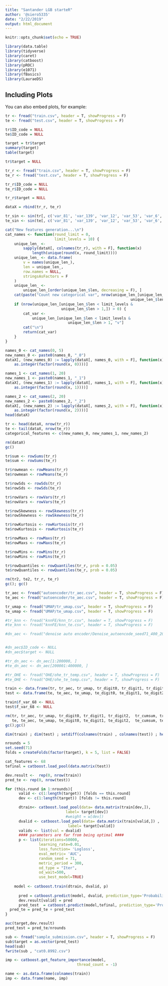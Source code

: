 ```yaml
---
title: "Santander LGB starteR"
author: '@siero5335'
date: "2/22/2019"
output: html_document
---
```


```r
knitr::opts_chunk$set(echo = TRUE)
```

```r
library(data.table)
library(tidyverse)
library(caret)
library(catboost)
library(pROC)
library(e1071)
library(fBasics)
library(LauraeDS)
```

## Including Plots

You can also embed plots, for example:

```r
tr <- fread("train.csv", header = T, showProgress = F)
te <- fread("test.csv", header = T, showProgress = F)
```


```r
tr$ID_code = NULL
te$ID_code = NULL

target = tr$target
summary(target)
table(target)

tr$target = NULL
```

```r
tr_r <- fread("train.csv", header = T, showProgress = F)
te_r <- fread("test.csv", header = T, showProgress = F)

tr_r$ID_code = NULL
te_r$ID_code = NULL

tr_r$target = NULL

dataX = rbind(tr_r, te_r)

tr_sin <- sin(tr[, c('var_81', 'var_139', 'var_12', 'var_53', 'var_6', 'var_110', 'var_146', 'var_26', 'var_174', 'var_76', 'var_22')])
te_sin <- sin(te[, c('var_81', 'var_139', 'var_12', 'var_53', 'var_6', 'var_110', 'var_146', 'var_26', 'var_174', 'var_76', 'var_22')])
```

```r
cat("New features generation...\n")
cat_names <- function(round_limit = 0,
                      limit_levels = 10) {
    unique_len_ <-
        sapply(dataX[, colnames(tr_r), with = F], function(x)
            length(unique(round(x, round_limit))))
    unique_len_ <- data.frame(
        v = names(unique_len_),
        len = unique_len_,
        row.names = NULL,
        stringsAsFactors = F
    )
    unique_len_ <-
        unique_len_[order(unique_len_$len, decreasing = F), ]
    cat(paste("Count new categorical var", nrow(unique_len_[unique_len_$len < limit_levels &
                                                        unique_len_$len > 1,])))
    if (nrow(unique_len_[unique_len_$len < limit_levels &
                         unique_len_$len > 1,]) > 0) {
        cat_var <-
            unique_len_[unique_len_$len < limit_levels &
                            unique_len_$len > 1, "v"]
        cat("\n")
        return(cat_var)
    }
}

names_0 <- cat_names(0, 5)
new_names_0 <- paste0(names_0, "_0")
dataX[, (new_names_0) := lapply(dataX[, names_0, with = F], function(x)
    as.integer(factor(round(x, 0))))]

names_1 <- cat_names(1, 20)
new_names_1 <- paste0(names_1, "_1")
dataX[, (new_names_1) := lapply(dataX[, names_1, with = F], function(x)
    as.integer(factor(round(x, 1))))]

names_2 <- cat_names(2, 20)
new_names_2 <- paste0(names_2, "_2")
dataX[, (new_names_2) := lapply(dataX[, names_2, with = F], function(x)
    as.integer(factor(round(x, 2))))]
head(dataX)

tr <- head(dataX, nrow(tr_r))
te <- tail(dataX, nrow(te_r))
categorical_features <- c(new_names_0, new_names_1, new_names_2)

rm(dataX)
gc()
```

```r
tr$sum <- rowSums(tr_r)
te$sum <- rowSums(te_r)

tr$rowmean <- rowMeans(tr_r)
te$rowmean <- rowMeans(te_r)

tr$rowSds <- rowSds(tr_r)
te$rowSds <- rowSds(te_r)

tr$rowVars <- rowVars(tr_r)
te$rowVars <- rowVars(te_r)

tr$rowSkewness <- rowSkewness(tr_r)
te$rowSkewness <- rowSkewness(te_r)

tr$rowKurtosis <- rowKurtosis(tr_r)
te$rowKurtosis <- rowKurtosis(te_r)

tr$rowMaxs <- rowMaxs(tr_r)
te$rowMaxs <- rowMaxs(te_r)

tr$rowMins <- rowMins(tr_r)
te$rowMins <- rowMins(te_r)

tr$rowQuantiles <- rowQuantiles(tr_r, prob = 0.05)
te$rowQuantiles <- rowQuantiles(te_r, prob = 0.05)

rm(tr2, te2, tr_r, te_r)
gc(); gc()
```

```r
tr_aec <- fread("autoencoder/tr_aec.csv", header = T, showProgress = F)
te_aec <- fread("autoencoder/te_aec.csv", header = T, showProgress = F)

tr_umap <- fread("UMAP/tr_umap.csv", header = T, showProgress = F)
te_umap <- fread("UMAP/te_umap.csv", header = T, showProgress = F)

#tr_knn <- fread("knnFE/knn_tr.csv", header = T, showProgress = F)
#te_knn <- fread("knnFE/knn_te.csv", header = T, showProgress = F)

#dn_aec <- fread("denoise auto encoder/Denoise_autoencode_seed71_400_200_512_500.csv", header = T, showProgress = F)


#dn_aec$ID_code <- NULL
#dn_aec$target <- NULL

#tr_dn_aec <- dn_aec[1:200000, ]
#te_dn_aec <- dn_aec[200001:400000, ]

#tr_OHE <- fread("OHE/ohe_tr_temp.csv", header = T, showProgress = F)
#te_OHE <- fread("OHE/ohe_te_temp.csv", header = T, showProgress = F)

train <- data.frame(tr, tr_aec, tr_umap, tr_digit0, tr_digit1, tr_digit2, tr_cumsum, tr_sin)
test <- data.frame(te, te_aec, te_umap, te_digit0, te_digit1, te_digit2,  te_cumsum, te_sin)

train$f_var_68 <- NULL
test$f_var_68 <- NULL

rm(tr, tr_aec, tr_umap, tr_digit0, tr_digit1, tr_digit2,  tr_cumsum, tr_sin, 
   te, te_aec, te_umap, te_digit0, te_digit1, te_digit2,  te_cumsum, te_sin)
gc();gc()
```

```r
dim(train) ; dim(test) ; setdiff(colnames(train) , colnames(test)) ; head(train) ; head(test)
```

```r
nrounds = 5
set.seed(71)
folds = createFolds(factor(target), k = 5, list = FALSE)
```

```r
cat_features <- 68
tefinal = catboost.load_pool(data.matrix(test))
```

```r
dev.result <-  rep(0, nrow(train)) 
pred_te <- rep(0, nrow(test))

for (this.round in 1:nrounds){      
      valid <- c(1:length(target)) [folds == this.round]
      dev <- c(1:length(target)) [folds != this.round]

      dtrain<- catboost.load_pool(data= data.matrix(train[dev,]), 
                           label= target[dev])
                           #weight = w[dev])
      dvalid <- catboost.load_pool(data= data.matrix(train[valid,]) , 
                            label= target[valid])
      valids <- list(val = dvalid)
      #### parameters are far from being optimal ####  
      p <- list(iterations=50000,
               learning_rate=0.01,
               loss_function= 'Logloss',
               eval_metric= 'AUC',
               random_seed = 71,
               metric_period = 300,
               od_type = "Iter",
               od_wait=500,
               use_best_model=TRUE)
    
    model <- catboost.train(dtrain, dvalid, p)
    
      pred = catboost.predict(model, dvalid, prediction_type='Probability')
      dev.result[valid] = pred  
      pred_test  = catboost.predict(model,tefinal, prediction_type='Probability')
  pred_te = pred_te + pred_test
}
```

```r
auc(target,dev.result)
pred_test = pred_te/nrounds
```

```r
sub <- fread("sample_submission.csv", header = T, showProgress = F)
sub$target = as.vector(pred_test)
head(sub)
fwrite(sub , "cat0.8992.csv")
```  

```r
imp <- catboost.get_feature_importance(model, 
                                thread_count = -1)
```  


```r
name <- as.data.frame(colnames(train))
imp <- data.frame(name, imp)
```  

